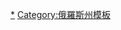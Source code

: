 {{navbox
|name  = 奔薩州行政區劃
|title = [[奔薩州]]{{tsl|en|Administrative divisions of Penza Oblast|奔萨州行政区划|行政区划}}
|listclass=hlist
|above = 州府：[[奔薩]]
|imageleft = [[File:Gerb of Penza region.jpg|40px|Coat of arms of Penza Oblast]]
|image = [[File:Flag of Penza Oblast.svg|40px|Flag of Penza Oblast]]
|group1=区
|list1=
*[[巴什馬科沃區]]
*[[別科沃區]]
*[[別林斯基區]]
*[[別索諾夫卡區]]
*[[戈羅季謝區 (奔薩州)|戈羅季謝區]]
*[[伊薩區]]
*[[卡緬卡區 (奔薩州)|卡緬卡區]]
*[[卡梅什基爾區]]
*[[科雷什列伊區]]
*[[庫茲涅茨克區]]
*[[洛帕季諾區]]
*[[盧尼諾區]]
*[[小謝爾多巴區]]
*[[莫克尚區]]
*[[納羅夫恰特區]]
*[[涅韋爾基諾區]]
*[[尼科利斯克區]]
*[[下洛莫夫區]]
*[[帕切爾馬區]]
*[[奔薩區]]
*[[謝爾多布斯克區]]
*[[舍梅舍伊卡區]]
*[[索斯諾沃博爾斯克區]]
*[[斯帕斯克區 (奔薩州)|斯帕斯克區]]
*[[塔馬拉區]]
*[[瓦金斯克區]]
*[[澤梅奇諾區]]
|group2=城镇
|list2=
*[[別林斯基 (奔薩州)|別林斯基]]
*[[戈羅季謝 (奔薩州)|戈羅季謝]]
*[[卡緬卡 (奔薩州)|卡緬卡]]
*[[庫茲涅茨克]]
*[[尼科利斯克 (奔薩州)|尼科利斯克]]
*[[下洛莫夫]]
*[[奔萨]]
*[[謝爾多布斯克]]
*[[斯帕斯克]]
*[[蘇爾斯克]]
*[[扎列奇內 (奔薩州)|扎列奇內]]
|group3=[[市級鎮]]
|list3=
*[[巴什马科沃 (奔萨州)|巴什马科沃]]
*[[别科沃 (奔萨州)|别科沃]]
*[[恰达耶夫卡]]
*[[伊萨 (奔萨州)|伊萨]]
*[[科雷什列伊]]
*[[卢尼诺 (奔萨州)|卢尼诺]]
*[[莫克尚]]
*[[帕切尔马 (市级镇)|帕切尔马]]
*[[舍梅舍伊卡]]
*[[索斯诺沃博尔斯克 (奔萨州)|索斯诺沃博尔斯克]]
*[[苏拉 (奔萨州)|苏拉]]
*[[塔马拉 (奔萨州)|塔马拉]]
*[[韦尔霍济姆]]
*[[叶夫拉舍沃]]
*[[泽梅奇诺 (奔萨州)|泽梅奇诺]]
*[[佐洛塔廖夫卡]]
}}
<noinclude>
[[Category:奔薩州城市|*]][[Category:俄羅斯州模板]]
</noinclude>